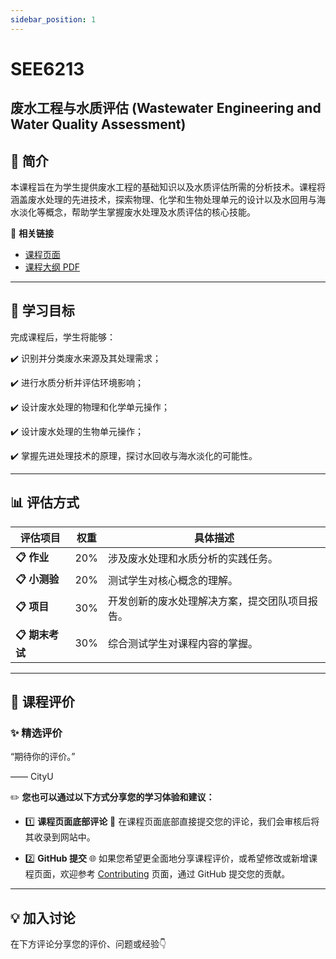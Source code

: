 ```yaml
---
sidebar_position: 1
---
```


# SEE6213
## 废水工程与水质评估 (Wastewater Engineering and Water Quality Assessment)

## **📘 简介**
本课程旨在为学生提供废水工程的基础知识以及水质评估所需的分析技术。课程将涵盖废水处理的先进技术，探索物理、化学和生物处理单元的设计以及水回用与海水淡化等概念，帮助学生掌握废水处理及水质评估的核心技能。

🔗 **相关链接**
- [课程页面](https://www.cityu.edu.hk/catalogue/pg/202425/course/SEE6213.htm)
- [课程大纲 PDF](https://www.cityu.edu.hk/catalogue/pg/202425/course/SEE6213.pdf)

---

## **🎯 学习目标**

完成课程后，学生将能够：

✔️ 识别并分类废水来源及其处理需求；

✔️ 进行水质分析并评估环境影响；

✔️ 设计废水处理的物理和化学单元操作；

✔️ 设计废水处理的生物单元操作；

✔️ 掌握先进处理技术的原理，探讨水回收与海水淡化的可能性。

---

## **📊 评估方式**

| **评估项目**          | **权重** | **具体描述**                                                                                       |
|----------------------|---------|---------------------------------------------------------------------------------------------------|
| **📋 作业**          | 20%      | 涉及废水处理和水质分析的实践任务。                                                                     |
| **📋 小测验**         | 20%      | 测试学生对核心概念的理解。                                                                           |
| **📋 项目**          | 30%      | 开发创新的废水处理解决方案，提交团队项目报告。                                                            |
| **📋 期末考试**       | 30%      | 综合测试学生对课程内容的掌握。                                                                       |

---

## **💬 课程评价**

### ✨ **精选评价**
<div className={commentStyles.commentBox}>
    <p className={commentStyles.commentText}>
        “期待你的评价。”
    </p>
    <p className={commentStyles.commentAuthor}>—— CityU</p>
</div>

✏️ **您也可以通过以下方式分享您的学习体验和建议：**

- 1️⃣ **课程页面底部评论**
💬 在课程页面底部直接提交您的评论，我们会审核后将其收录到网站中。

- 2️⃣ **GitHub 提交**
🌐 如果您希望更全面地分享课程评价，或希望修改或新增课程页面，欢迎参考 [Contributing](/contributing) 页面，通过 GitHub 提交您的贡献。

---

## **💡 加入讨论**

在下方评论分享您的评价、问题或经验👇
<Utterances />
